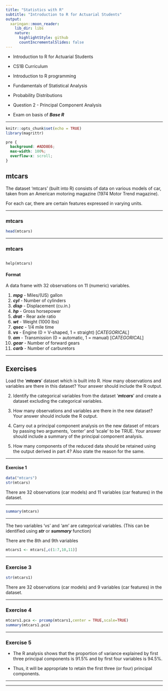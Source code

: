 ```yaml
---
title: "Statistics with R"
subtitle: "Introduction to R for Actuarial Students"
output:
  xaringan::moon_reader:
    lib_dir: libs
    nature:
      highlightStyle: github
      countIncrementalSlides: false
---
```


* Introduction to R for Actuarial Students

* CS1B Curriculum

* Introduction to R programming
* Fundamentals of Statistical Analysis
* Probability Distributions

* Question 2 - Principal Component Analysis
* Exam on basis of ***Base R*** 

---


```r
knitr::opts_chunk$set(echo = TRUE)
library(magrittr)
```

```css
pre {
  background: #ADD8E6;
  max-width: 100%;
  overflow-x: scroll;
}
```

## mtcars

The dataset ‘mtcars’ (built into R) consists of data on various models of car, taken from an American motoring magazine (1974 Motor Trend magazine). 

For each car, there are certain features expressed in varying units.

---

### mtcars

```r
head(mtcars)
```

---


### mtcars

<pre><code>
help(mtcars)
</code></pre>

#### Format
A data frame with 32 observations on 11 (numeric) variables.

1. ***mpg*** - 	Miles/(US) gallon
2. ***cyl***	- Number of cylinders
3. ***disp*** - 	Displacement (cu.in.)
4. ***hp*** - 	Gross horsepower
5. ***drat*** - 	Rear axle ratio
6. ***wt*** - 	Weight (1000 lbs)
7. ***qsec*** - 	1/4 mile time
8. ***vs*** - 	Engine (0 = V-shaped, 1 = straight)  [*CATEGORICAL*]
9. ***am*** - 	Transmission (0 = automatic, 1 = manual) [*CATEGORICAL*]
10. ***gear*** - 	Number of forward gears
11. ***carb*** - 	Number of carburetors

---


## Exercises

Load the ‘***mtcars***’ dataset which is built into R. How many observations and variables
are there in this dataset? Your answer should include the R output.

2. Identify the categorical variables from the dataset ‘***mtcars***’ and create a dataset
excluding the categorical variables. 

3. How many observations and variables are there in the new dataset? Your answer
should include the R output. 

4. Carry out a principal component analysis on the new dataset of mtcars by passing two
arguments, ‘center’ and ‘scale’ to be TRUE. Your answer should include a summary
of the principal component analysis. 

5. How many components of the reduced data should be retained using the output
derived in part 4? Also state the reason for the same.

---

#### Exercise 1
```r
data("mtcars")
str(mtcars)
```

There are 32 observations (car models) and 11 variables (car features) in the dataset.


---

```r
summary(mtcars)
```

---

The two variables ‘vs’ and ‘am’ are categorical variables. (This can be identified using ***str*** or ***summary*** function)

There are the 8th and 9th variables
```r
mtcars1 <- mtcars[,c(1:7,10,11)]
```

---

### Exercise 3


```r
str(mtcars1)
```

There are 32 observations (car models) and 9 variables (car features) in the dataset.


---

### Exercise 4



```r
mtcars1.pca <- prcomp(mtcars1,center = TRUE,scale=TRUE)
summary(mtcars1.pca)
```

---

### Exercise 5

* The R analysis shows that the proportion of variance explained by first three principal components is 91.5% and by
first four variables is 94.5%.

* Thus, it will be appropriate to retain the first three (or four) principal components.

---


---